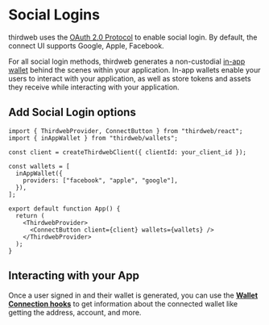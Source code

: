 # Social Logins

thirdweb uses the [OAuth 2.0 Protocol](https://oauth.net/2/) to enable social login. By default, the connect UI supports Google, Apple, Facebook.

For all social login methods, thirdweb generates a non-custodial [in-app wallet](https://www.notion.so/Overview-1f9cf61712be4c1788c25bc3457f6523?pvs=21) behind the scenes within your application. In-app wallets enable your users to interact with your application, as well as store tokens and assets they receive while interacting with your application.

## Add Social Login options

```tsx
import { ThirdwebProvider, ConnectButton } from "thirdweb/react";
import { inAppWallet } from "thirdweb/wallets";
 
const client = createThirdwebClient({ clientId: your_client_id });

const wallets = [
  inAppWallet({
    providers: ["facebook", "apple", "google"],
  }),
];
 
export default function App() {
  return (
    <ThirdwebProvider>
      <ConnectButton client={client} wallets={wallets} />
    </ThirdwebProvider>
  );
}
```

## **Interacting with your App**

Once a user signed in and their wallet is generated, you can use the **[Wallet Connection hooks](https://portal.thirdweb.com/references/typescript/v5/hooks#wallet-connection)** to get information about the connected wallet like getting the address, account, and more.